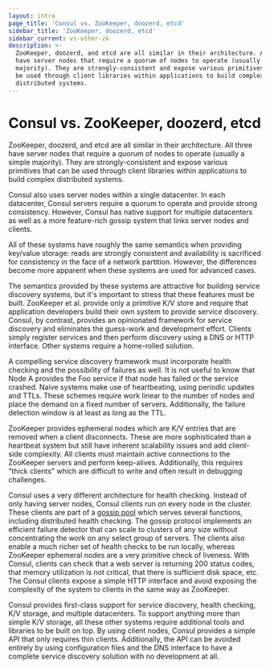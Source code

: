 ```yaml
---
layout: intro
page_title: 'Consul vs. ZooKeeper, doozerd, etcd'
sidebar_title: 'ZooKeeper, doozerd, etcd'
sidebar_current: vs-other-zk
description: >-
  ZooKeeper, doozerd, and etcd are all similar in their architecture. All three
  have server nodes that require a quorum of nodes to operate (usually a simple
  majority). They are strongly-consistent and expose various primitives that can
  be used through client libraries within applications to build complex
  distributed systems.
---
```


# Consul vs. ZooKeeper, doozerd, etcd

ZooKeeper, doozerd, and etcd are all similar in their architecture. All three have
server nodes that require a quorum of nodes to operate (usually a simple majority).
They are strongly-consistent and expose various primitives that can be used through
client libraries within applications to build complex distributed systems.

Consul also uses server nodes within a single datacenter. In each datacenter, Consul
servers require a quorum to operate and provide strong consistency. However, Consul
has native support for multiple datacenters as well as a more feature-rich gossip
system that links server nodes and clients.

All of these systems have roughly the same semantics when providing key/value storage:
reads are strongly consistent and availability is sacrificed for consistency in the
face of a network partition. However, the differences become more apparent when these
systems are used for advanced cases.

The semantics provided by these systems are attractive for building service discovery
systems, but it's important to stress that these features must be built. ZooKeeper et
al. provide only a primitive K/V store and require that application developers build
their own system to provide service discovery. Consul, by contrast, provides an
opinionated framework for service discovery and eliminates the guess-work and
development effort. Clients simply register services and then perform discovery using
a DNS or HTTP interface. Other systems require a home-rolled solution.

A compelling service discovery framework must incorporate health checking and the
possibility of failures as well. It is not useful to know that Node A provides the Foo
service if that node has failed or the service crashed. Naive systems make use of
heartbeating, using periodic updates and TTLs. These schemes require work linear
to the number of nodes and place the demand on a fixed number of servers. Additionally,
the failure detection window is at least as long as the TTL.

ZooKeeper provides ephemeral nodes which are K/V entries that are removed when a client
disconnects. These are more sophisticated than a heartbeat system but still have
inherent scalability issues and add client-side complexity. All clients must maintain
active connections to the ZooKeeper servers and perform keep-alives. Additionally, this
requires "thick clients" which are difficult to write and often result in debugging
challenges.

Consul uses a very different architecture for health checking. Instead of only having
server nodes, Consul clients run on every node in the cluster. These clients are part
of a [gossip pool](/docs/internals/gossip.html) which serves several functions,
including distributed health checking. The gossip protocol implements an efficient
failure detector that can scale to clusters of any size without concentrating the work
on any select group of servers. The clients also enable a much richer set of health
checks to be run locally, whereas ZooKeeper ephemeral nodes are a very primitive check
of liveness. With Consul, clients can check that a web server is returning 200 status
codes, that memory utilization is not critical, that there is sufficient disk space,
etc. The Consul clients expose a simple HTTP interface and avoid exposing the complexity
of the system to clients in the same way as ZooKeeper.

Consul provides first-class support for service discovery, health checking,
K/V storage, and multiple datacenters. To support anything more than simple K/V storage,
all these other systems require additional tools and libraries to be built on
top. By using client nodes, Consul provides a simple API that only requires thin clients.
Additionally, the API can be avoided entirely by using configuration files and the
DNS interface to have a complete service discovery solution with no development at all.
